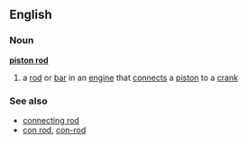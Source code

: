 ==English==
===Noun===
'''[[piston rod]]'''
#a [[rod]] or [[bar]] in an [[engine]] that [[connect]]s a [[piston]] to a [[crank]]

===See also===
*[[connecting rod]]
*[[con rod]], [[con-rod]]